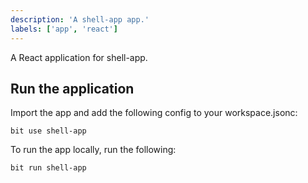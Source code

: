 ```yaml
---
description: 'A shell-app app.'
labels: ['app', 'react']
---
```


A React application for shell-app. 

## Run the application

Import the app and add the following config to your workspace.jsonc:

```
bit use shell-app 
```

To run the app locally, run the following:

```
bit run shell-app 
```
